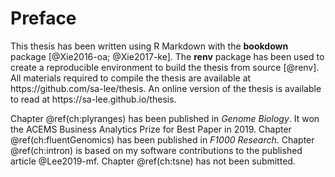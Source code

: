 # Preface {-}

This thesis has been written using R Markdown with the **bookdown**
package [@Xie2016-oa; @Xie2017-ke]. The **renv** package
has been used to create a reproducible environment to build the thesis from source [@renv]. All materials required to compile the thesis are available at https://github.com/sa-lee/thesis. An online version of the thesis is available to read at https://sa-lee.github.io/thesis.

Chapter \@ref(ch:plyranges) has been published in _Genome Biology_. It
won the ACEMS Business Analytics Prize for Best Paper in 2019. Chapter \@ref(ch:fluentGenomics) has been published in _F1000 Research_.  Chapter
\@ref(ch:intron) is based on my software contributions to the published
article @Lee2019-mf. Chapter \@ref(ch:tsne) has not been submitted.


\clearpage\pagenumbering{arabic}\setcounter{page}{0}
